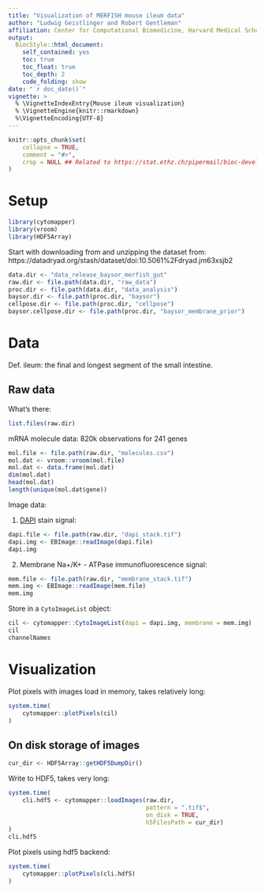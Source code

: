 ```yaml
---
title: "Visualization of MERFISH mouse ileum data"
author: "Ludwig Geistlinger and Robert Gentleman"
affiliation: Center for Computational Biomedicine, Harvard Medical School
output:
  BiocStyle::html_document:
    self_contained: yes 
    toc: true
    toc_float: true
    toc_depth: 2
    code_folding: show
date: "`r doc_date()`"
vignette: >
  % \VignetteIndexEntry{Mouse ileum visualization}
  % \VignetteEngine{knitr::rmarkdown}
  %\VignetteEncoding{UTF-8}
---
```


```r
knitr::opts_chunk$set(
    collapse = TRUE,
    comment = "#>",
    crop = NULL ## Related to https://stat.ethz.ch/pipermail/bioc-devel/2020-April/016656.html
)
```

# Setup

```r
library(cytomapper)
library(vroom)
library(HDF5Array)
```

Start with downloading from and unzipping the dataset from:
https://datadryad.org/stash/dataset/doi:10.5061%2Fdryad.jm63xsjb2

```r
data.dir <- "data_release_baysor_merfish_gut"
raw.dir <- file.path(data.dir, "raw_data")
proc.dir <- file.path(data.dir, "data_analysis")
baysor.dir <- file.path(proc.dir, "baysor") 
cellpose.dir <- file.path(proc.dir, "cellpose") 
baysor.cellpose.dir <- file.path(proc.dir, "baysor_membrane_prior") 
```

# Data

Def. ileum: the final and longest segment of the small intestine.

## Raw data

What's there:

```r
list.files(raw.dir)
```

mRNA molecule data: 820k observations for 241 genes

```r
mol.file <- file.path(raw.dir, "molecules.csv")
mol.dat <- vroom::vroom(mol.file)
mol.dat <- data.frame(mol.dat)
dim(mol.dat)
head(mol.dat)
length(unique(mol.dat$gene))
```

Image data: 

1. [DAPI](https://en.wikipedia.org/wiki/DAPI) stain signal:

```r
dapi.file <- file.path(raw.dir, "dapi_stack.tif")
dapi.img <- EBImage::readImage(dapi.file)
dapi.img
```

2. Membrane Na+/K+ - ATPase immunofluorescence signal:

```r
mem.file <- file.path(raw.dir, "membrane_stack.tif")
mem.img <- EBImage::readImage(mem.file)
mem.img
```

Store in a `CytoImageList` object:

```r
cil <- cytomapper::CytoImageList(dapi = dapi.img, membrane = mem.img)
cil
channelNames
```

# Visualization

Plot pixels with images load in memory, takes relatively long:

```r
system.time(
    cytomapper::plotPixels(cil)
)
```

## On disk storage of images

```r
cur_dir <- HDF5Array::getHDF5DumpDir()
```

Write to HDF5, takes very long:

```r
system.time(
    cli.hdf5 <- cytomapper::loadImages(raw.dir, 
                                       pattern = ".tif$",
                                       on_disk = TRUE,
                                       h5FilesPath = cur_dir)
)
cli.hdf5
```

Plot pixels using hdf5 backend: 

```r
system.time(
    cytomapper::plotPixels(cli.hdf5)
)
```
